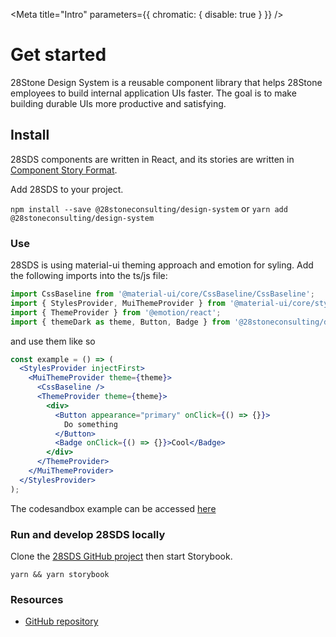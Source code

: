 
<Meta title="Intro" parameters={{ chromatic: { disable: true } }} />

# Get started

28Stone Design System is a reusable component library that helps 28Stone employees to build internal application UIs faster. The goal is to make building durable UIs more productive and satisfying.

## Install

28SDS components are written in React, and its stories are written in [Component Story Format](https://medium.com/storybookjs/component-story-format-66f4c32366df).

Add 28SDS to your project.

`npm install --save @28stoneconsulting/design-system`
or
`yarn add @28stoneconsulting/design-system`

### **Use**

28SDS is using material-ui theming approach and emotion for syling. Add the following imports into the ts/js file:

```js
import CssBaseline from '@material-ui/core/CssBaseline/CssBaseline';
import { StylesProvider, MuiThemeProvider } from '@material-ui/core/styles';
import { ThemeProvider } from '@emotion/react';
import { themeDark as theme, Button, Badge } from '@28stoneconsulting/design-system';
```

and use them like so

```jsx
const example = () => (
  <StylesProvider injectFirst>
    <MuiThemeProvider theme={theme}>
      <CssBaseline />
      <ThemeProvider theme={theme}>
        <div>
          <Button appearance="primary" onClick={() => {}}>
            Do something
          </Button>
          <Badge onClick={() => {}}>Cool</Badge>
        </div>
      </ThemeProvider>
    </MuiThemeProvider>
  </StylesProvider>
);
```

The codesandbox example can be accessed [here](https://codesandbox.io/s/28stone-design-system-usage-expample-1qdbn?file=/src/App.tsx)

### **Run and develop 28SDS locally**

Clone the [28SDS GitHub project](https://github.com/28StoneConsulting/design-system) then start Storybook.

`yarn && yarn storybook`

### **Resources**

- [GitHub repository](https://github.com/28StoneConsulting/design-system)
